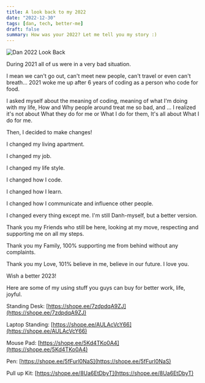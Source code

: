 ```yaml
---
title: A look back to my 2022
date: "2022-12-30"
tags: [dan, tech, better-me]
draft: false
summary: How was your 2022? Let me tell you my story :)
---
```


<img
  className="inline"
  src="/static/images/Blog/dan-2022-look-back.jpeg"
  alt="Dan 2022 Look Back"
/>

During 2021 all of us were in a very bad situation.

I mean we can't go out, can't meet new people, can't travel or even can't breath...
2021 woke me up after 6 years of coding as a person who code for food.

I asked myself about the meaning of coding, meaning of what I'm doing with my life, How and Why people around treat me so bad, and ... I realized it's not about What they do for me or What I do for them, It's all about What I do for me.

Then, I decided to make changes!

I changed my living apartment.

I changed my job.

I changed my life style.

I changed how I code.

I changed how I learn.

I changed how I communicate and influence other people.

I changed every thing except me. I'm still Danh-myself, but a better version.

Thank you my Friends who still be here, looking at my move, respecting and supporting me on all my steps.

Thank you my Family, 100% supporting me from behind without any complaints.

Thank you my Love, 101% believe in me, believe in our future. I love you.

Wish a better 2023!

Here are some of my using stuff you guys can buy for better work, life, joyful.

Standing Desk: [https://shope.ee/7zdpdqA9ZJ](https://shope.ee/7zdpdqA9ZJ)

Laptop Standing: [https://shope.ee/AULAcVcY66](https://shope.ee/AULAcVcY66)

Mouse Pad: [https://shope.ee/5Kd4TKo0A4](https://shope.ee/5Kd4TKo0A4)

Pen: [https://shope.ee/5fFurl0NaS](https://shope.ee/5fFurl0NaS)

Pull up Kit: [https://shope.ee/8Ua6EtDbyT](https://shope.ee/8Ua6EtDbyT)
